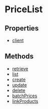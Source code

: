 
# PriceList

## Properties

- [client](../../PriceList/properties/js_sdk.admin.PriceList.client/page.mdx)

## Methods

- [retrieve](../../PriceList/methods/js_sdk.admin.PriceList.retrieve/page.mdx)
- [list](../../PriceList/methods/js_sdk.admin.PriceList.list/page.mdx)
- [create](../../PriceList/methods/js_sdk.admin.PriceList.create/page.mdx)
- [update](../../PriceList/methods/js_sdk.admin.PriceList.update/page.mdx)
- [delete](../../PriceList/methods/js_sdk.admin.PriceList.delete/page.mdx)
- [batchPrices](../../PriceList/methods/js_sdk.admin.PriceList.batchPrices/page.mdx)
- [linkProducts](../../PriceList/methods/js_sdk.admin.PriceList.linkProducts/page.mdx)
